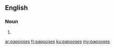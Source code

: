 ==English==

===Noun===
{{head|en|plural}}

# {{plural of|papoose|lang=en|nocat=1}}

[[ar:papooses]]
[[fr:papooses]]
[[ku:papooses]]
[[my:papooses]]